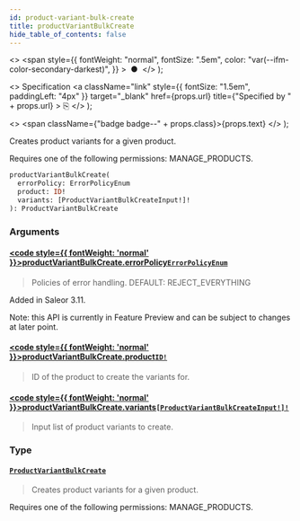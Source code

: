 ```yaml
---
id: product-variant-bulk-create
title: productVariantBulkCreate
hide_table_of_contents: false
---
```


  <>
    <span
      style={{
        fontWeight: "normal",
        fontSize: ".5em",
        color: "var(--ifm-color-secondary-darkest)",
      }}
    >
      &nbsp;●&nbsp;
    </span>
  </>
);

  <>
    Specification
    <a
      className="link"
      style={{ fontSize: "1.5em", paddingLeft: "4px" }}
      target="\_blank"
      href={props.url}
      title={"Specified by " + props.url}
    >
      ⎘
    </a>
  </>
);

  <>
    <span className={"badge badge--" + props.class}>{props.text}</span>
  </>
);

Creates product variants for a given product.

Requires one of the following permissions: MANAGE_PRODUCTS.

```graphql
productVariantBulkCreate(
  errorPolicy: ErrorPolicyEnum
  product: ID!
  variants: [ProductVariantBulkCreateInput!]!
): ProductVariantBulkCreate
```

### Arguments

#### [<code style={{ fontWeight: 'normal' }}>productVariantBulkCreate.<b>errorPolicy</b></code>](#)<Bullet />[`ErrorPolicyEnum`](../../api-reference/enums/error-policy-enum) <Badge class="secondary" text="enum"/>

> Policies of error handling. DEFAULT: REJECT_EVERYTHING

Added in Saleor 3.11.

Note: this API is currently in Feature Preview and can be subject to changes at later point.

>

#### [<code style={{ fontWeight: 'normal' }}>productVariantBulkCreate.<b>product</b></code>](#)<Bullet />[`ID!`](../../api-reference/scalars/id) <Badge class="secondary" text="non-null"/> <Badge class="secondary" text="scalar"/>

> ID of the product to create the variants for.

#### [<code style={{ fontWeight: 'normal' }}>productVariantBulkCreate.<b>variants</b></code>](#)<Bullet />[`[ProductVariantBulkCreateInput!]!`](../../api-reference/inputs/product-variant-bulk-create-input) <Badge class="secondary" text="non-null"/> <Badge class="secondary" text="input"/>

> Input list of product variants to create.

### Type

#### [`ProductVariantBulkCreate`](../../api-reference/objects/product-variant-bulk-create) <Badge class="secondary" text="object"/>

> Creates product variants for a given product.

Requires one of the following permissions: MANAGE_PRODUCTS.

>

